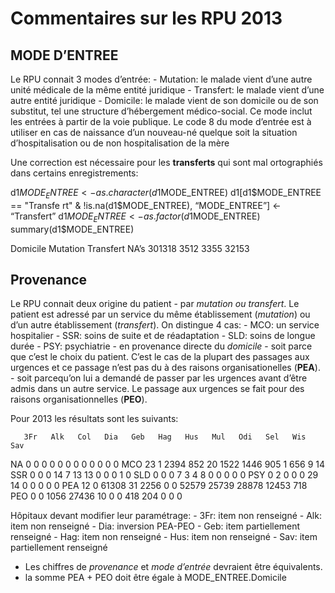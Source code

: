 Commentaires sur les RPU 2013
========================================================

MODE D’ENTREE
-------------
Le RPU connait 3 modes d'entrée:
- Mutation: le malade vient d'une autre unité médicale de la même entité juridique
- Transfert: le malade vient d'une autre entité juridique 
- Domicile: le malade vient de son domicile ou de son substitut, tel une structure d'hébergement médico-social. Ce mode inclut les entrées à partir de la voie publique. Le code 8 du mode d'entrée est à utiliser en cas de naissance d'un nouveau-né quelque soit la situation d’hospitalisation ou de non hospitalisation de la mère

Une correction est nécessaire pour les **transferts** qui sont mal ortographiés dans certains enregistrements:

d1$MODE_ENTREE <- as.character(d1$MODE_ENTREE)
d1[d1$MODE_ENTREE == "Transfe  rt" & !is.na(d1$MODE_ENTREE), "MODE_ENTREE"] <- "Transfert"
d1$MODE_ENTREE <- as.factor(d1$MODE_ENTREE)
summary(d1$MODE_ENTREE)

Domicile  Mutation Transfert      NA's 
   301318      3512      3355     32153 
   
Provenance
----------
Le RPU connait deux origine du patient 
- par *mutation ou transfert*. Le patient est adressé par un service du même établissement (*mutation*) ou d'un autre établissement (*transfert*). On distingue 4 cas:
  - MCO: un service hospitalier
  - SSR: soins de suite et de réadaptation
  - SLD: soins de longue durée
  - PSY: psychiatrie
- en provenance directe du *domicile*
  - soit parce que c'est le choix du patient. C'est le cas de la plupart des passages aux urgences et ce passage n'est pas du à des raisons organisationelles (**PEA**).
  - soit parcequ'on lui a demandé de passer par les urgences avant d'être admis dans un autre service. Le passage aux urgences se fait pour des raisons organisationnelles (**PEO**).

Pour 2013 les résultats sont les suivants:

       3Fr   Alk   Col   Dia   Geb   Hag   Hus   Mul   Odi   Sel   Wis   Sav
  NA      0     0     0     0     0     0     0     0     0     0     0     0
  MCO    23     1  2394   852    20  1522  1446   905     1   656     9    14
  SSR     0     0     0    14     7    13    13     0     0     0     1     0
  SLD     0     0     0     7     3     4     8     0     0     0     0     0
  PSY     0     2     0     0     0    29    14     0     0     0     0     0
  PEA    12     0 61308    31  2256     0     0 52579 25739 28878 12453   718
  PEO     0     0  1056 27436    10     0     0   418   204     0     0     0

Hôpitaux devant modifier leur paramétrage:
- 3Fr: item non renseigné
- Alk: item non renseigné
- Dia: inversion PEA-PEO
- Geb: item partiellement renseigné
- Hag: item non renseigné
- Hus: item non renseigné
- Sav: item partiellement renseigné

- Les chiffres de *provenance* et *mode d'entrée* devraient être équivalents.
- la somme PEA + PEO doit être égale à MODE_ENTREE.Domicile